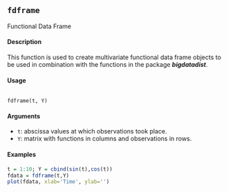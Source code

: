 
## ``fdframe``

Functional Data Frame


#### Description 


This function is used to create multivariate functional data frame objects to be used in combination with the functions in the package ***bigdatadist***.

#### Usage
<pre><code>
fdframe(t, Y)
</code></pre>

#### Arguments 
* ``t``: abscissa values at which observations took place.
* ``Y``: matrix with functions in columns and observations in rows.

#### Examples 
```r
t = 1:10; Y = cbind(sin(t),cos(t))
fdata = fdframe(t,Y)
plot(fdata, xlab='Time', ylab='')
```
